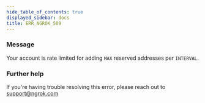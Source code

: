 ```yaml
---
hide_table_of_contents: true
displayed_sidebar: docs
title: ERR_NGROK_509
---
```




### Message

Your account is rate limited for adding `MAX` reserved addresses per `INTERVAL`.

<ErrorDetails error="err_ngrok_509" />

### Further help

If you're having trouble resolving this error, please reach out to [support@ngrok.com](mailto:support@ngrok.com?subject=Help%20with%20ERR_NGROK_509)
